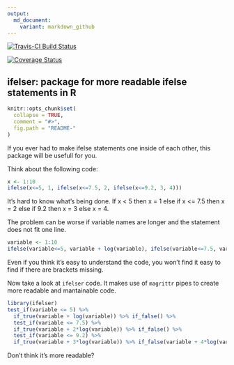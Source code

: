 ```yaml
---
output:
  md_document:
    variant: markdown_github
---
```


[![Travis-CI Build Status](https://travis-ci.org/dfalbel/ifelser.svg?branch=master)](https://travis-ci.org/dfalbel/ifelser)

[![Coverage Status](https://img.shields.io/coveralls/dfalbel/ifelser.svg)](https://coveralls.io/r/dfalbel/ifelser?branch=master)

## ifelser: package for more readable ifelse statements in R

```r
knitr::opts_chunk$set(
  collapse = TRUE,
  comment = "#>",
  fig.path = "README-"
)
```

If you ever had to make ifelse statements one inside of each other, this package will be usefull for you.

Think about the following code:

```r
x <- 1:10
ifelse(x<=5, 1, ifelse(x<=7.5, 2, ifelse(x<=9.2, 3, 4)))
```

It's hard to know what's being done. If x < 5 then x = 1 else if x <= 7.5 then
x = 2 else if 9.2 then x = 3 else x = 4.

The problem can be worse if variable names are longer and the statement does not fit one line.

```r
variable <- 1:10
ifelse(variable<=5, variable + log(variable), ifelse(variable<=7.5, variable + 2*log(variable), ifelse(variable<=9.2, variable + 3*log(variable), variable + 4*log(variable))))
```

Even if you think it's easy to understand the code, you won't find it easy to find if there are brackets missing.

Now take a look at `ifelser` code. It makes use of `magrittr` pipes to create more readable and mantainable code.

```r
library(ifelser)
test_if(variable <= 5) %>% 
  if_true(variable + log(variable)) %>% if_false() %>%
  test_if(variable <= 7.5) %>% 
  if_true(variable + 2*log(variable)) %>% if_false() %>%
  test_if(variable <= 9.2) %>% 
  if_true(variable + 3*log(variable)) %>% if_false(variable + 4*log(variable))
```

Don't think it's more readable?


